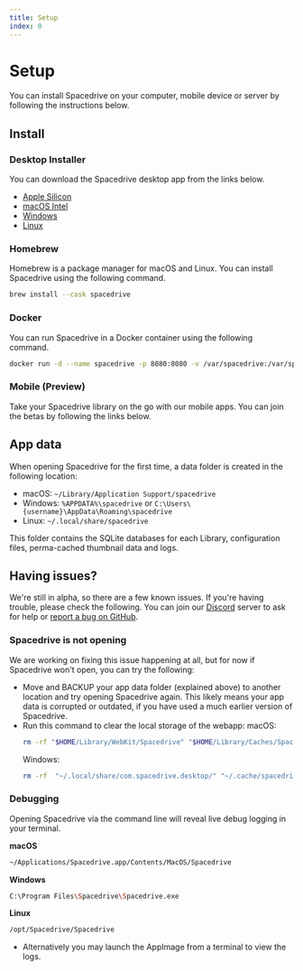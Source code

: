 ```yaml
---
title: Setup
index: 0
---
```


# Setup

You can install Spacedrive on your computer, mobile device or server by following the instructions below.

## Install

### Desktop Installer

You can download the Spacedrive desktop app from the links below.

- <a href="https://www.spacedrive.com/api/releases/desktop/stable/darwin/aarch64">Apple Silicon</a>
- <a href="https://www.spacedrive.com/api/releases/desktop/stable/darwin/x86_64">macOS Intel</a>
- <a href="https://www.spacedrive.com/api/releases/desktop/stable/windows/x86_64">Windows</a>
- <a href="https://www.spacedrive.com/api/releases/desktop/stable/linux/x86_64">Linux</a>

### Homebrew

Homebrew is a package manager for macOS and Linux. You can install Spacedrive using the following command.

```bash
brew install --cask spacedrive
```

### Docker

You can run Spacedrive in a Docker container using the following command.

<Notice
	type="note"
	text="For the best performance of the docker container, we recommend to run on Linux (linux/amd64). The container is not yet optimized for other platforms."
/>
<Notice
	type="warning"
	text="Currently, Spacedrive's Docker Server does not support authentication methods. Use at your own risk as your data will not be protected from other devices (or users) on your network. The feature is under active development and you can check when it will launch on the [roadmap](/roadmap)."
/>

```bash
docker run -d --name spacedrive -p 8080:8080 -v /var/spacedrive:/var/spacedrive ghcr.io/spacedriveapp/spacedrive/server
```

### Mobile (Preview)

Take your Spacedrive library on the go with our mobile apps. You can join the betas by following the links below.

<Notice
	type="warning"
	text="Spacedrive is not yet released on mobile platforms. Check out our [roadmap](/roadmap) to see a timeline leading to release!"
/>

## App data

When opening Spacedrive for the first time, a data folder is created in the following location:

- macOS: `~/Library/Application Support/spacedrive`
- Windows: `%APPDATA%\spacedrive` or `C:\Users\{username}\AppData\Roaming\spacedrive`
- Linux: `~/.local/share/spacedrive`

This folder contains the SQLite databases for each Library, configuration files, perma-cached thumbnail data and logs.

## Having issues?

We're still in alpha, so there are a few known issues. If you're having trouble, please check the following. You can join our [Discord](https://discord.gg/gTaF2Z44f5) server to ask for help or [report a bug on GitHub](https://github.com/spacedriveapp/spacedrive/issues).

### Spacedrive is not opening

We are working on fixing this issue happening at all, but for now if Spacedrive won't open, you can try the following:

- Move and BACKUP your app data folder (explained above) to another location and try opening Spacedrive again. This likely means your app data is corrupted or outdated, if you have used a much earlier version of Spacedrive.
- Run this command to clear the local storage of the webapp:
  macOS:
  ```bash
  rm -rf "$HOME/Library/WebKit/Spacedrive" "$HOME/Library/Caches/Spacedrive" "$HOME/Library/WebKit/com.spacedrive.desktop" "$HOME/Library/Caches/com.spacedrive.desktop"
  ```
  Windows:
  ```bash
  rm -rf  "~/.local/share/com.spacedrive.desktop/" "~/.cache/spacedrive"
  ```

### Debugging

Opening Spacedrive via the command line will reveal live debug logging in your terminal.

**macOS**

```bash
~/Applications/Spacedrive.app/Contents/MacOS/Spacedrive
```

**Windows**

```bash
C:\Program Files\Spacedrive\Spacedrive.exe
```

**Linux**

```bash
/opt/Spacedrive/Spacedrive
```

- Alternatively you may launch the AppImage from a terminal to view the logs.
